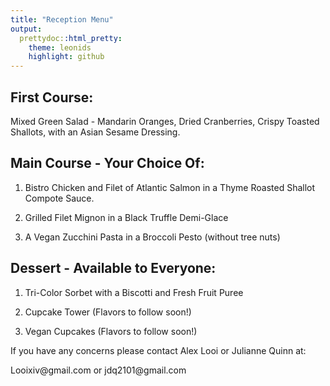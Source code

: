 ```yaml
---
title: "Reception Menu"
output:
  prettydoc::html_pretty:
    theme: leonids
    highlight: github
---
```

## First Course:
Mixed Green Salad - Mandarin Oranges, Dried Cranberries, Crispy Toasted Shallots, with an Asian Sesame Dressing.

## Main Course - Your Choice Of:
1. Bistro Chicken and Filet of Atlantic Salmon in a Thyme Roasted Shallot Compote Sauce.\

2. Grilled Filet Mignon in a Black Truffle Demi-Glace

3. A Vegan Zucchini Pasta in a Broccoli Pesto (without tree nuts)

## Dessert - Available to Everyone:
1. Tri-Color Sorbet with a Biscotti and Fresh Fruit Puree

2. Cupcake Tower (Flavors to follow soon!)

3. Vegan Cupcakes (Flavors to follow soon!)

If you have any concerns please contact Alex Looi or Julianne Quinn at:

Looixiv@gmail.com or jdq2101@gmail.com